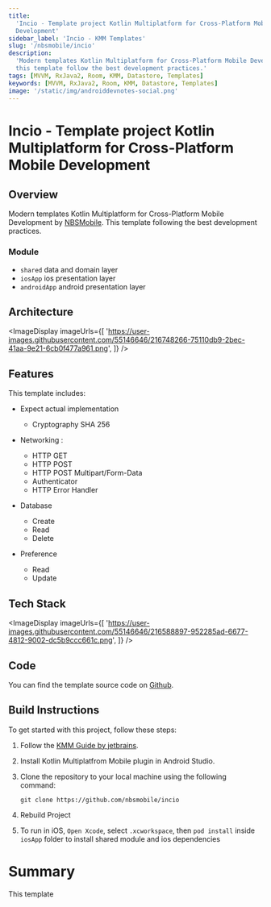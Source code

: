 ```yaml
---
title:
  'Incio - Template project Kotlin Multiplatform for Cross-Platform Mobile
  Development'
sidebar_label: 'Incio - KMM Templates'
slug: '/nbsmobile/incio'
description:
  'Modern templates Kotlin Multiplatform for Cross-Platform Mobile Development,
  this template follow the best development practices.'
tags: [MVVM, RxJava2, Room, KMM, Datastore, Templates]
keywords: [MVVM, RxJava2, Room, KMM, Datastore, Templates]
image: '/static/img/androiddevnotes-social.png'
---
```



# Incio - Template project Kotlin Multiplatform for Cross-Platform Mobile Development

## Overview

Modern templates Kotlin Multiplatform for Cross-Platform Mobile Development by
[NBSMobile](https://github.com/nbsmobile). This template following the best
development practices.

### Module

- `shared` data and domain layer
- `iosApp` ios presentation layer
- `androidApp` android presentation layer

## Architecture

<ImageDisplay
  imageUrls={[
    'https://user-images.githubusercontent.com/55146646/216748266-75110db9-2bec-41aa-9e21-6cb0f477a961.png',
  ]}
/>

## Features

This template includes:

- Expect actual implementation

  - Cryptography SHA 256

- Networking :

  - HTTP GET
  - HTTP POST
  - HTTP POST Multipart/Form-Data
  - Authenticator
  - HTTP Error Handler

- Database

  - Create
  - Read
  - Delete

- Preference

  - Read
  - Update

## Tech Stack

<ImageDisplay
  imageUrls={[
    'https://user-images.githubusercontent.com/55146646/216588897-952285ad-6677-4812-9002-dc5b9ccc661c.png',
  ]}
/>

## Code

You can find the template source code on
[Github](https://github.com/nbsmobile/incio).

## Build Instructions

To get started with this project, follow these steps:

1. Follow the
   [KMM Guide by jetbrains](https://kotlinlang.org/docs/multiplatform-mobile-getting-started.html).

2. Install Kotlin Multiplatfrom Mobile plugin in Android Studio.

3. Clone the repository to your local machine using the following command:

   ```
   git clone https://github.com/nbsmobile/incio
   ```

4. Rebuild Project

5. To run in iOS, `Open Xcode`, select `.xcworkspace`, then `pod install` inside
   `iosApp` folder to install shared module and ios dependencies

# Summary

This template
